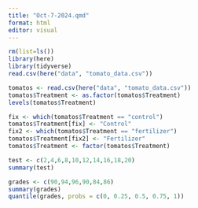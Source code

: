 ```yaml
---
title: "Oct-7-2024.qmd"
format: html
editor: visual
---
```


```r
rm(list=ls())
library(here)
library(tidyverse)
read.csv(here("data", "tomato_data.csv"))
```
```r
tomatos <- read.csv(here("data", "tomato_data.csv"))
tomatos$Treatment <- as.factor(tomatos$Treatment)
levels(tomatos$Treatment)
```
```r
fix <- which(tomatos$Treatment == "control")
tomatos$Treatment[fix] <- "Control"
fix2 <- which(tomatos$Treatment == "fertilizer")
tomatos$Treatment[fix2] <- "Fertilizer"
tomatos$Treatment <- factor(tomatos$Treatment)
```
```r
test <- c(2,4,6,8,10,12,14,16,18,20)
summary(test)
```

```r
grades <- c(90,94,96,90,84,86)
summary(grades)
quantile(grades, probs = c(0, 0.25, 0.5, 0.75, 1))
```

